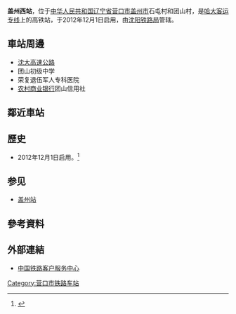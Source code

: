 {{expand|time=2014-04-02T03:20:01+00:00}}
{{Infobox China railway station
| 车站名称 = 盖州西站
| 图片 = 
| 图片介绍 = 
| 其他名称 = 
| 英文名称 = Gaizhouxi Railway Station
| 车站代码 = 53508
| 电报码 = GAT
| 拼音码 = GZX
| 车站位置 = [[辽宁省|辽宁省]][[营口市|营口市]][[盖州市|盖州市]]團山鎮石屯村
| 归属 = [[沈阳铁路局|沈阳铁路局]]
| 线路 = [[哈大客运专线|哈大客运专线]]
| 车站等级 = 
| 月台数目 = 2
| 站台面 = 
| 股道数目 = 4
| 坐标 = {{coord|40|24|10.08|N|122|16|9.84|E|display=inline,title|source:wikidata}}
| 网站 = 
}}
'''盖州西站'''，位于[[中华人民共和国|中华人民共和国]][[辽宁省|辽宁省]][[营口市|营口市]][[盖州市|盖州市]]石屯村和团山村，是[[哈大客运专线|哈大客运专线]]上的高铁站，于2012年12月1日启用，由[[沈阳铁路局|沈阳铁路局]]管辖。
==車站周邊==
* [[沈大高速公路|沈大高速公路]]
* 团山初级中学
* 荣复退伍军人专科医院
* [[农村商业银行|农村商业银行]]团山信用社
==鄰近車站==
{{start rail box|[[中国铁路|中国铁路]]}}
{{s-inop|[[鲅鱼圈站|鲅鱼圈站]]|[[大连北站|大连北]]方向}}
{{s-line|[[哈大高速铁路|哈大高速铁路]]<br />← 29km 盖州西站 28km →}}
{{s-inop|[[营口东站|营口东站]]|[[哈尔滨西站|哈尔滨西]]方向}}
{{end box}}
== 歷史 ==
* 2012年12月1日启用。<ref>{{Cite web |url=http://news.sina.com.cn/c/2012-11-25/000025656156.shtml |title=哈大高铁将于12月1日开通运营 |access-date=2016-12-29 |archive-date=2016-12-29 |archive-url=https://web.archive.org/web/20161229172256/http://news.sina.com.cn/c/2012-11-25/000025656156.shtml |dead-url=no }}</ref>
== 参见 ==
* [[盖州站|盖州站]]
==參考資料==
{{reflist}}
==外部連結==
* [http://www.12306.cn/mormhweb/ 中国铁路客户服务中心] {{Wayback|url=http://www.12306.cn/mormhweb/ |date=20180205163941 }}


{{哈大高速铁路}}
[[Category:营口市铁路车站|Category:营口市铁路车站]]